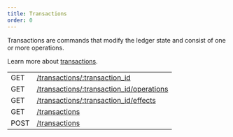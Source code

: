 ```yaml
---
title: Transactions
order: 0
---
```



Transactions are commands that modify the ledger state and consist of one or more operations.

Learn more about [transactions](/docs/learn/glossary/#transaction).

<EndpointsTable title="Endpoints">

|      |                                                              |
| ---- | ------------------------------------------------------------ |
| GET  | [/transactions/:transaction_id](../retrieve-a-transaction.api.mdx)                |
| GET  | [/transactions/:transaction_id/operations](../retrieve-a-transactions-operations.api.mdx) |
| GET  | [/transactions/:transaction_id/effects](../retrieve-a-transactions-effects.api.mdx)       |
| GET  | [/transactions](../list-all-transactions.api.mdx)                                  |
| POST | [/transactions](../submit-a-transaction.api.mdx)                                  |

</EndpointsTable>
